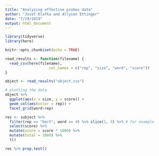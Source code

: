 ```yaml
---
title: "Analyzing effective probes data"
author: "Josef Klafka and Allyson Ettinger"
date: "7/29/2019"
output: html_document
---
```


```r
library(tidyverse)
library(here)

knitr::opts_chunk$set(echo = TRUE)
```

```r
read_results <- function(filename) {
  read_csv(here(filename), 
                    col_names = c("rep", "size", "word", "score"))
}

object <- read_results("object.csv")

# plotting the data
object %>% 
  ggplot(aes(x = size, y = score)) + 
  geom_col(aes(color = rep)) + 
  facet_grid(word~rep) 
```

```r
res <- subject %>% 
  filter(rep == "bert", word == 4) %>% slice(1, 3) %>% # for example
  select(score) %>% 
  mutate(score = score * 1000) %>% 
  mutate(total = 1000) %>% 
  t()

res %>% prop.test()
```